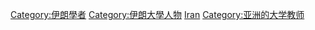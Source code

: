 [[Category:伊朗學者|Category:伊朗學者]]
[[Category:伊朗大學人物|Category:伊朗大學人物]]
[[Category:各國大學教師|Iran]]
[[Category:亚洲的大学教师|Category:亚洲的大学教师]]